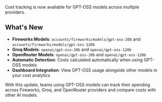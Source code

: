 Cost tracking is now available for GPT-OSS models across multiple providers.

## What's New

- **Fireworks Models**: `accounts/fireworks/models/gpt-oss-20b` and `accounts/fireworks/models/gpt-oss-120b`
- **Groq Models**: `openai/gpt-oss-20b` and `openai/gpt-oss-120b`
- **OpenRouter Models**: `openai/gpt-oss-20b` and `openai/gpt-oss-120b`
- **Automatic Detection**: Costs calculated automatically when using GPT-OSS models
- **Dashboard Integration**: View GPT-OSS usage alongside other models in your cost analytics

With this update, teams using GPT-OSS models can track their spending across Fireworks, Groq, and OpenRouter providers and compare costs with other AI models. 